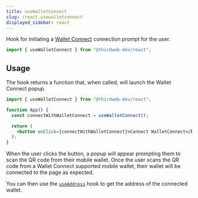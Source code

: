 ```yaml
---
title: useWalletConnect
slug: /react.usewalletconnect
displayed_sidebar: react
---
```


Hook for initiating a [Wallet Connect](https://walletconnect.org/) connection prompt for the user.

```jsx
import { useWalletConnect } from "@thirdweb-dev/react";
```

## Usage

The hook returns a function that, when called, will launch the Wallet Connect popup.

```jsx
import { useWalletConnect } from "@thirdweb-dev/react";

function App() {
  const connectWithWalletConnect = useWalletConnect();

  return (
    <button onClick={connectWithWalletConnect}>Connect WalletConnect</button>
  );
}
```

When the user clicks the button, a popup will appear prompting them to scan the QR code from their mobile wallet.
Once the user scans the QR code from a Wallet Connect supported mobile wallet, their wallet will be connected to the page as expected.

You can then use the [`useAddress`](/react/react.useaddress) hook to get the address of the connected wallet.
